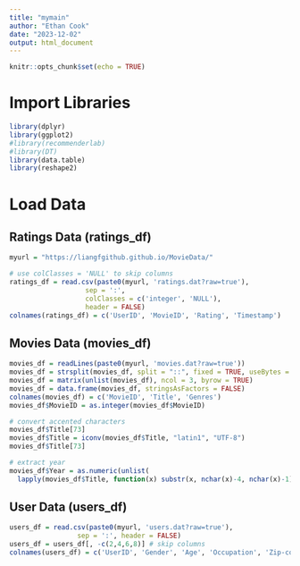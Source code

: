 ```yaml
---
title: "mymain"
author: "Ethan Cook"
date: "2023-12-02"
output: html_document
---
```


```r
knitr::opts_chunk$set(echo = TRUE)
```

# Import Libraries
```r
library(dplyr)
library(ggplot2)
#library(recommenderlab)
#library(DT)
library(data.table)
library(reshape2)
```


# Load Data
## Ratings Data (ratings_df)
```r
myurl = "https://liangfgithub.github.io/MovieData/"

# use colClasses = 'NULL' to skip columns
ratings_df = read.csv(paste0(myurl, 'ratings.dat?raw=true'), 
                   sep = ':',
                   colClasses = c('integer', 'NULL'), 
                   header = FALSE)
colnames(ratings_df) = c('UserID', 'MovieID', 'Rating', 'Timestamp')
```

## Movies Data (movies_df)
```r
movies_df = readLines(paste0(myurl, 'movies.dat?raw=true'))
movies_df = strsplit(movies_df, split = "::", fixed = TRUE, useBytes = TRUE)
movies_df = matrix(unlist(movies_df), ncol = 3, byrow = TRUE)
movies_df = data.frame(movies_df, stringsAsFactors = FALSE)
colnames(movies_df) = c('MovieID', 'Title', 'Genres')
movies_df$MovieID = as.integer(movies_df$MovieID)

# convert accented characters
movies_df$Title[73]
movies_df$Title = iconv(movies_df$Title, "latin1", "UTF-8")
movies_df$Title[73]

# extract year
movies_df$Year = as.numeric(unlist(
  lapply(movies_df$Title, function(x) substr(x, nchar(x)-4, nchar(x)-1))))
```

## User Data (users_df)
```r
users_df = read.csv(paste0(myurl, 'users.dat?raw=true'),
                 sep = ':', header = FALSE)
users_df = users_df[, -c(2,4,6,8)] # skip columns
colnames(users_df) = c('UserID', 'Gender', 'Age', 'Occupation', 'Zip-code')
```












